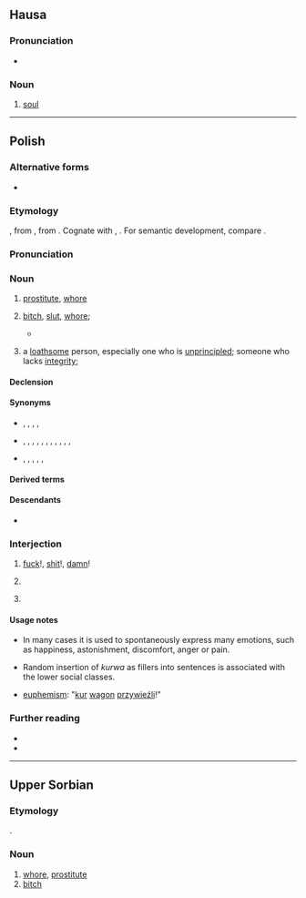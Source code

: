 {{also|kurva|kùrva|kurwą|kùrwa|курва}}
==Hausa==

===Pronunciation===
* {{ha-IPA|kùrwā}}

===Noun===
{{ha-noun|f|kùrwā}}

# [[soul]]

{{c|ha|Religion}}

----

==Polish==

===Alternative forms===
* {{alt|pl|kurew||archaic|dialectal}}

===Etymology===
{{inh+|pl|sla-pro|*kury}}, from {{der|pl|ine-pro|*kéh₂ros||loved}}, from {{m|ine-pro|*keh₂-}}. Cognate with {{cog|la|cārus}}, {{cog|lv|kārs}}. For semantic development, compare {{cog|en|whore}}.

===Pronunciation===
{{pl-p|a=Pl-kurwa.ogg}}

===Noun===
{{pl-noun|f|dim=kurewka|aug=kurwisko}}

# {{lb|pl|vulgar}} [[prostitute]], [[whore]]
# {{lb|pl|offensive|vulgar}} [[bitch]], [[slut]], [[whore]]; {{non-gloss definition|term of abuse for women}}
#* {{quote-text|1=pl|year=1883|author={{w2|pl|Jan Kochanowski}}|title=Na matematyka|url=https://pl.wikisource.org/wiki/Na_matematyka_(Kochanowski,_1883)|text=Ziemię pomierzył i głębokie morze, / Wie, jako wstają i zachodzą zorze, / Wiatrom rozumie, praktykuje komu — / A sam nie widzi, że ma '''kurwę''' w domu.|t=He measured Earth and deep seas, / He knows how dawns rise and go down, / He understand winds, he gives practics, / But he do not sees he has whore in home.}}
# {{lb|pl|offensive|vulgar}} a [[loathsome]] person, especially one who is [[unprincipled]]; someone who lacks [[integrity]]; {{non-gloss definition|applies to both genders}}

====Declension====
{{pl-decl-noun-f|genp=kurew/kurw}}

====Synonyms====
* {{sense|prostitute}} {{l|pl|dziwka}}, {{l|pl|kurtyzana}}, {{l|pl|nierządnica}}, {{l|pl|prostytutka}}, {{l|pl|tirówka}}
* {{sense|slut}} {{l|pl|cichodajka}}, {{l|pl|dupodajka}}, {{l|pl|jawnogrzesznica}}, {{l|pl|ladacznica}}, {{l|pl|lafirynda}}, {{l|pl|latawica}}, {{l|pl|ruchawica}}, {{l|pl|suka}}, {{l|pl|szmata}}, {{l|pl|wszetecznica}}, {{l|pl|wywłoka}}, {{l|pl|zdzira}}
* {{sense|contemptible person}} {{l|pl|łajdak}}, {{l|pl|sprzedawczyk}}, {{l|pl|nikczemnik}}, {{l|pl|palant}}, {{l|pl|dupek}}, {{l|pl|chuj}}

====Derived terms====
{{col3|pl|title=nouns|kurewstwo|kurwisko|kurwiarz|kurwiarzstwo|kurwię|kurwiątko|kurwica|kurwidołek|kurwie macierze syn|kurwik|kurwiszcze|kurwiszon|skurwiel|skurwysyn|podkurw|pokurw|rozkurw|wkurw|zakurw}}
{{col3|pl|title=adjectives|kurewski|kurwi|kurwowaty|kurwujący|podkurwiony|przekurwiony|przykurwiony|rozkurwiony|skurwiały|wkurwiający|wkurwiony|zakurwiony}}
{{col3|pl|title=adverbs|kurewsko|wykurwiście|na pełnej kurwie|od kurwy|w kurwę}}
{{col3|pl|title=verbs|[[kurwić]] {{g|impf}}|[[kurwować]] {{g|impf}}|[[kurwieć]] {{g|impf}}|[[dokurwiać]] {{g|impf}}, [[dokurwić]] {{g|pf}}|
[[podokurwiać]] {{g|impf}}|
[[nakurwiać]] {{g|impf}}, [[nakurwić]] {{g|pf}}|
[[ponakurwiać]] {{g|impf}}|
[[nadkurwiać]] {{g|impf}}, [[nadkurwić]] {{g|pf}}|
[[okurwiać]] {{g|impf}}, [[okurwić]] {{g|pf}}|
[[naokurwiać]] {{g|impf}}|
[[pookurwiać]] {{g|impf}}|
[[odkurwiać]] {{g|impf}}, [[odkurwić]] {{g|pf}}|
[[naodkurwiać]] {{g|impf}}|
[[poodkurwiać]] {{g|impf}}|
[[pokurwiać]] {{g|impf}}, [[pokurwić]] {{g|pf}}|
[[podkurwiać]] {{g|impf}}, [[podkurwić]] {{g|pf}}|
[[popodkurwiać]] {{g|impf}}|
[[przekurwiać]] {{g|impf}}, [[przekurwić]] {{g|pf}}|
[[naprzekurwiać]] {{g|impf}}|
[[poprzekurwiać]] {{g|impf}}|
[[przykurwiać]] {{g|impf}}, [[przykurwić]] {{g|pf}}|
[[poprzykurwiać]] {{g|impf}}|
[[rozkurwiać]] {{g|impf}}, [[rozkurwić]] {{g|pf}}|
[[narozkurwiać]] {{g|impf}}|
[[porozkurwiać]] {{g|impf}}|
[[skurwiać]] {{g|impf}}, [[skurwić]] {{g|pf}}|
[[poskurwiać]] {{g|impf}}|
[[ukurwiać]] {{g|impf}}, [[ukurwić]] {{g|pf}}|
[[wkurwiać]] {{g|impf}}, [[wkurwić]] {{g|pf}}|
[[nawkurwiać]] {{g|impf}}|
[[powkurwiać]] {{g|impf}}|
[[wykurwiać]] {{g|impf}}, [[wykurwić]] {{g|pf}}|
[[zakurwiać]] {{g|impf}}, [[zakurwić]] {{g|pf}}|
[[pozakurwiać]] {{g|impf}}}}
{{col3|pl|title=interjections|kurde|kurna|kuźwa|kurna chata|kurna Olek|kurwa mać|kurwa twoja mać była|do kurwy nędzy|o kurwa|}}

====Descendants====
* {{desc|yi|קורווע|bor=1}}

===Interjection===
{{head|pl|interjection}}

# {{lb|pl|vulgar}} [[fuck]]!, [[shit]]!, [[damn]]!
#: {{ux|pl|'''Kurwa''', mówiłem, żebyś tego nie ruszał!|'''Fuck'''! I told you not to touch this!}}
# {{lb|pl|vulgar}} {{non-gloss definition|used as intensifier}}
#: {{ux|pl|Do każdej pierdółki potrzebna jest zgoda kierownika? To już jest, '''kurwa''', jakiś absurd.|You need the manager's approval even for the most trivial shit? That's just '''fucking''' absurd.}}
# {{lb|pl|vulgar}} {{non-gloss definition|used as filler}}
#: {{ux|pl|Tomasz, '''kurwa''', zamknij kibel!|Tomasz, close the '''fucking''' toilet!}}

====Usage notes====
* In many cases it is used to spontaneously express many emotions, such as happiness, astonishment, discomfort, anger or pain.

* Random insertion of ''kurwa'' as fillers into sentences is associated with the lower social classes.

* [[euphemism]]: "[[kur]] [[wagon]] [[przywieźli]]!"

===Further reading===
* {{R:pl:WSJP}}
* {{R:pl:PWN}}

{{C|pl|Prostitution|Society}}

----

==Upper Sorbian==

===Etymology===
{{inh+|hsb|sla-pro|*kury}}.

===Noun===
{{head|hsb|noun|g=f}}

# [[whore]], [[prostitute]]
# [[bitch]]

{{C|hsb|Prostitution|Society}}